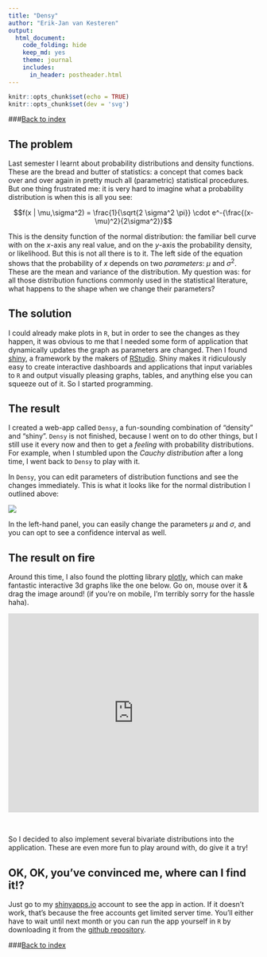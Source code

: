 ```yaml
---
title: "Densy"
author: "Erik-Jan van Kesteren"
output:
  html_document:
    code_folding: hide
    keep_md: yes
    theme: journal
    includes:
      in_header: postheader.html
---
```


```r
knitr::opts_chunk$set(echo = TRUE)
knitr::opts_chunk$set(dev = 'svg')
```

###[Back to index](../index.html)

## The problem
Last semester I learnt about probability distributions and density functions. These are the bread and butter of statistics: a concept that comes back over and over again in pretty much all (parametric) statistical procedures. But one thing frustrated me: it is very hard to imagine what a probability distribution is when this is all you see:

$$f(x | \mu,\sigma^2) = \frac{1}{\sqrt{2 \sigma^2 \pi}} \cdot e^-{\frac{(x-\mu)^2}{2\sigma^2}}$$


This is the density function of the normal distribution: the familiar bell curve with on the $x$-axis any real value, and on the $y$-axis the probability density, or likelihood. But this is not all there is to it. The left side of the equation shows that the probability of $x$ depends on two *parameters*: $\mu$ and $\sigma^2$. These are the mean and variance of the distribution. My question was: for all those distribution functions commonly used in the statistical literature, what happens to the shape when we change their parameters?

## The solution
I could already make plots in `R`, but in order to see the changes as they happen, it was obvious to me that I needed some form of application that dynamically updates the graph as parameters are changed. Then I found [shiny](http://shiny.rstudio.com/), a framework by the makers of [RStudio](https://www.rstudio.com/). Shiny makes it ridiculously easy to create interactive dashboards and applications that input variables to `R` and output visually pleasing graphs, tables, and anything else you can squeeze out of it. So I started programming.

## The result

I created a web-app called `Densy`, a fun-sounding combination of "density" and "shiny". `Densy` is not finished, because I went on to do other things, but I still use it every now and then to get a *feeling* with probability distributions. For example, when I stumbled upon the *Cauchy distribution* after a long time, I went back to `Densy` to play with it.

In `Densy`, you can edit parameters of distribution functions and see the changes immediately. This is what it looks like for the normal distribution I outlined above:

![](densy_files/normal.png)

In the left-hand panel, you can easily change the parameters $\mu$ and $\sigma$, and you can opt to see a confidence interval as well.

## The result on fire

Around this time, I also found the plotting library [plotly](https://plot.ly/), which can make fantastic interactive 3d graphs like the one below. Go on, mouse over it & drag the image around! (if you're on mobile, I'm terribly sorry for the hassle haha).

<iframe width="100%" height="400" frameborder="0" scrolling="no" src="https://plot.ly/~erikjan/3.embed?share_key=HPMG48qGQizPJ0gw0wWxc9"></iframe>

<br/>

So I decided to also implement several bivariate distributions into the application. These are even more fun to play around with, do give it a try!

## OK, OK, you've convinced me, where can I find it!?

Just go to my [shinyapps.io](https://erikjan.shinyapps.io/Densy/) account to see the app in action. If it doesn't work, that's because the free accounts get limited server time. You'll either have to wait until next month or you can run the app yourself in `R` by downloading it from the [github repository](https://github.com/vankesteren/Densy-Develop). 


###[Back to index](../index.html)
